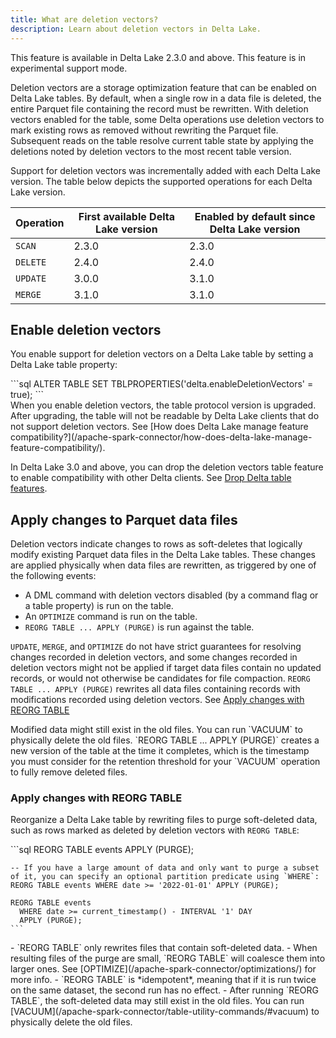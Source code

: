 ```yaml
---
title: What are deletion vectors?
description: Learn about deletion vectors in Delta Lake.
---
```



<Aside type="note">
  This feature is available in Delta Lake 2.3.0 and above. This feature is in
  experimental support mode.
</Aside>

Deletion vectors are a storage optimization feature that can be enabled on Delta Lake tables. By default, when a single row in a data file is deleted, the entire Parquet file containing the record must be rewritten. With deletion vectors enabled for the table, some Delta operations use deletion vectors to mark existing rows as removed without rewriting the Parquet file. Subsequent reads on the table resolve current table state by applying the deletions noted by deletion vectors to the most recent table version.

Support for deletion vectors was incrementally added with each Delta Lake version. The table below depicts the supported operations for each Delta Lake version.

| Operation | First available Delta Lake version | Enabled by default since Delta Lake version |
| --- | --- | --- |
| `SCAN` | 2.3.0 | 2.3.0 |
| `DELETE` | 2.4.0 | 2.4.0 |
| `UPDATE` | 3.0.0 | 3.1.0 |
| `MERGE` | 3.1.0 | 3.1.0 |

## Enable deletion vectors

You enable support for deletion vectors on a Delta Lake table by setting a Delta Lake table property:

<Tabs>
  <TabItem label="SQL">
    ```sql
    ALTER TABLE <table_name> SET TBLPROPERTIES('delta.enableDeletionVectors' = true);
    ```
  </TabItem>
</Tabs>

<Aside type="caution" title="Warning">
When you enable deletion vectors, the table protocol version is upgraded. After upgrading, the table will not be readable by Delta Lake clients that do not support deletion vectors. See [How does Delta Lake manage feature compatibility?](/apache-spark-connector/how-does-delta-lake-manage-feature-compatibility/).

In Delta Lake 3.0 and above, you can drop the deletion vectors table feature to enable compatibility with other Delta clients. See [Drop Delta table features](/apache-spark-connector/drop-delta-table-features/).

</Aside>

## Apply changes to Parquet data files

Deletion vectors indicate changes to rows as soft-deletes that logically modify existing Parquet data files in the Delta Lake tables. These changes are applied physically when data files are rewritten, as triggered by one of the following events:

- A DML command with deletion vectors disabled (by a command flag or a table property) is run on the table.
- An `OPTIMIZE` command is run on the table.
- `REORG TABLE ... APPLY (PURGE)` is run against the table.

`UPDATE`, `MERGE`, and `OPTIMIZE` do not have strict guarantees for resolving changes recorded in deletion vectors, and some changes recorded in deletion vectors might not be applied if target data files contain no updated records, or would not otherwise be candidates for file compaction. `REORG TABLE ... APPLY (PURGE)` rewrites all data files containing records with modifications recorded using deletion vectors. See [Apply changes with REORG TABLE](#apply-changes-with-reorg-table)

<Aside type="note">
  Modified data might still exist in the old files. You can run `VACUUM` to
  physically delete the old files. `REORG TABLE ... APPLY (PURGE)` creates a new
  version of the table at the time it completes, which is the timestamp you must
  consider for the retention threshold for your `VACUUM` operation to fully
  remove deleted files.
</Aside>

### Apply changes with REORG TABLE

Reorganize a Delta Lake table by rewriting files to purge soft-deleted data, such as rows marked as deleted by deletion vectors with `REORG TABLE`:

<Tabs>
  <TabItem label="SQL">
    ```sql
    REORG TABLE events APPLY (PURGE);

    -- If you have a large amount of data and only want to purge a subset of it, you can specify an optional partition predicate using `WHERE`:
    REORG TABLE events WHERE date >= '2022-01-01' APPLY (PURGE);

    REORG TABLE events
      WHERE date >= current_timestamp() - INTERVAL '1' DAY
      APPLY (PURGE);
    ```

  </TabItem>
</Tabs>

<Aside type="note">
  - `REORG TABLE` only rewrites files that contain soft-deleted data. - When
  resulting files of the purge are small, `REORG TABLE` will coalesce them into
  larger ones. See [OPTIMIZE](/apache-spark-connector/optimizations/) for more
  info. - `REORG TABLE` is *idempotent*, meaning that if it is run twice on the
  same dataset, the second run has no effect. - After running `REORG TABLE`, the
  soft-deleted data may still exist in the old files. You can run
  [VACUUM](/apache-spark-connector/table-utility-commands/#vacuum) to physically
  delete the old files.
</Aside>
